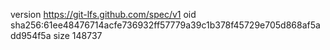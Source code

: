 version https://git-lfs.github.com/spec/v1
oid sha256:61ee48476714acfe736932ff57779a39c1b378f45729e705d868af5add954f5a
size 148737
